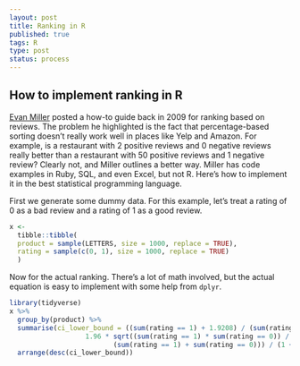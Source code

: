 ```yaml
--- 
layout: post
title: Ranking in R
published: true
tags: R
type: post
status: process
---
```


## How to implement ranking in R

[Evan Miller](http://www.evanmiller.org/how-not-to-sort-by-average-rating.html) posted a how-to guide back in 2009 for ranking based on reviews. The problem he highlighted is the fact that percentage-based sorting doesn't really work well in places like Yelp and Amazon. For example, is a restaurant with 2 positive reviews and 0 negative reviews really better than a restaurant with 50 positive reviews and 1 negative review? Clearly not, and Miller outlines a better way. Miller has code examples in Ruby, SQL, and even Excel, but not R. Here's how to implement it in the best statistical programming language.

First we generate some dummy data. For this example, let's treat a rating of 0 as a bad review and a rating of 1 as a good review.

```r

x <-
  tibble::tibble(
  product = sample(LETTERS, size = 1000, replace = TRUE),
  rating = sample(c(0, 1), size = 1000, replace = TRUE)
  )
```

Now for the actual ranking. There's a lot of math involved, but the actual equation is easy to implement with some help from `dplyr`.

```r
library(tidyverse)
x %>%
  group_by(product) %>%
  summarise(ci_lower_bound = ((sum(rating == 1) + 1.9208) / (sum(rating == 1) + sum(rating == 0)) - 
                   1.96 * sqrt((sum(rating == 1) * sum(rating == 0)) / (sum(rating == 1) + sum(rating == 0)) + 0.9604) / 
                          (sum(rating == 1) + sum(rating == 0))) / (1 + 3.8416 / (sum(rating == 1) + sum(rating == 0)))) %>%
  arrange(desc(ci_lower_bound))
```

